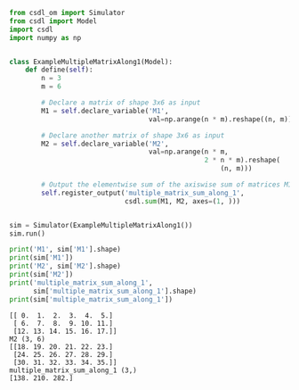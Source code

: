 ```py
from csdl_om import Simulator
from csdl import Model
import csdl
import numpy as np


class ExampleMultipleMatrixAlong1(Model):
    def define(self):
        n = 3
        m = 6

        # Declare a matrix of shape 3x6 as input
        M1 = self.declare_variable('M1',
                                   val=np.arange(n * m).reshape((n, m)))

        # Declare another matrix of shape 3x6 as input
        M2 = self.declare_variable('M2',
                                   val=np.arange(n * m,
                                                 2 * n * m).reshape(
                                                     (n, m)))

        # Output the elementwise sum of the axiswise sum of matrices M1 ad M2 along the columns
        self.register_output('multiple_matrix_sum_along_1',
                             csdl.sum(M1, M2, axes=(1, )))


sim = Simulator(ExampleMultipleMatrixAlong1())
sim.run()

print('M1', sim['M1'].shape)
print(sim['M1'])
print('M2', sim['M2'].shape)
print(sim['M2'])
print('multiple_matrix_sum_along_1',
      sim['multiple_matrix_sum_along_1'].shape)
print(sim['multiple_matrix_sum_along_1'])
```


```M1 (3, 6)
[[ 0.  1.  2.  3.  4.  5.]
 [ 6.  7.  8.  9. 10. 11.]
 [12. 13. 14. 15. 16. 17.]]
M2 (3, 6)
[[18. 19. 20. 21. 22. 23.]
 [24. 25. 26. 27. 28. 29.]
 [30. 31. 32. 33. 34. 35.]]
multiple_matrix_sum_along_1 (3,)
[138. 210. 282.]
```
